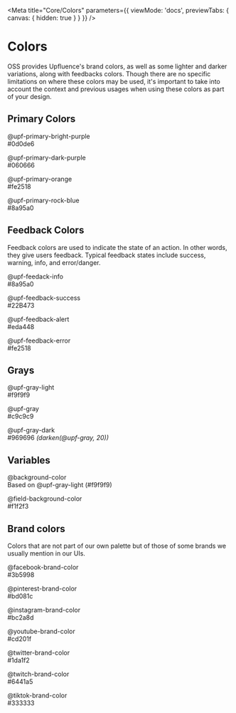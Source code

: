 
<Meta
  title="Core/Colors"
  parameters={{
    viewMode: 'docs',
    previewTabs: { canvas: { hidden: true } }
  }}
/>

# Colors

OSS provides Upfluence's brand colors, as well as some lighter and darker variations,
along with feedbacks colors. Though there are no specific limitations on where
these colors may be used, it's important to take into account the context and
previous usages when using these colors as part of your design.

## Primary Colors

<div class="colors-container">
  <div class="colors-container__color">
    <div class="square square--bright-purple"></div>
    <div class="color-information">
      <p>
        @upf-primary-bright-purple <br />
        #0d0de6
      </p>
    </div>
  </div>

  <div class="colors-container__color">
    <div class="square square--dark-purple"></div>
    <div class="color-information">
      <p>
        @upf-primary-dark-purple <br />
        #060666
      </p>
    </div>
  </div>

  <div class="colors-container__color">
    <div class="square square--orange"></div>
    <div class="color-information">
      <p>
        @upf-primary-orange <br />
        #fe2518
      </p>
    </div>
  </div>

  <div class="colors-container__color">
    <div class="square square--rock-blue"></div>
    <div class="color-information">
      <p>
        @upf-primary-rock-blue <br />
        #8a95a0
      </p>
    </div>
  </div>
</div>

## Feedback Colors

Feedback colors are used to indicate the state of an action. In other words, they
give users feedback. Typical feedback states include success, warning, info,
and error/danger.

<div class="colors-container">
  <div class="colors-container__color">
    <div class="square square--feedback-info"></div>
    <div class="color-information">
      <p>
        @upf-feedack-info <br />
        #8a95a0
      </p>
    </div>
  </div>

  <div class="colors-container__color">
    <div class="square square--feedback-success"></div>
    <div class="color-information">
      <p>
        @upf-feedback-success <br />
        #22B473
      </p>
    </div>
  </div>

  <div class="colors-container__color">
    <div class="square square--feedback-alert"></div>
    <div class="color-information">
      <p>
        @upf-feedback-alert <br />
        #eda448
      </p>
    </div>
  </div>

  <div class="colors-container__color">
    <div class="square square--feedback-error"></div>
    <div class="color-information">
      <p>
        @upf-feedback-error <br />
        #fe2518
      </p>
    </div>
  </div>
</div>

## Grays

<div class="colors-container">
  <div class="colors-container__color">
    <div class="square square--gray-light"></div>
    <div class="color-information">
      <p>
        @upf-gray-light <br />
        #f9f9f9
      </p>
    </div>
  </div>

  <div class="colors-container__color">
    <div class="square square--gray"></div>
    <div class="color-information">
      <p>
        @upf-gray <br />
        #c9c9c9
      </p>
    </div>
  </div>

  <div class="colors-container__color">
    <div class="square square--gray-dark"></div>
    <div class="color-information">
      <p>
        @upf-gray-dark <br />
        #969696 <em>(darken(@upf-gray, 20))</em>
      </p>
    </div>
  </div>
</div>

## Variables

<div class="colors-container">
  <div class="colors-container__color">
    <div class="square square--background-color"></div>
    <div class="color-information">
      <p>
        @background-color <br />
        Based on @upf-gray-light (#f9f9f9)
      </p>
    </div>
  </div>

  <div class="colors-container__color">
    <div class="square square--field-background-color"></div>
    <div class="color-information">
      <p>
        @field-background-color <br />
        #f1f2f3
      </p>
    </div>
  </div>
</div>

## Brand colors

Colors that are not part of our own palette but of those of some brands we usually mention in our UIs.

<div class="colors-container">
  <div class="colors-container__color">
    <div class="square square--facebook"></div>
    <div class="color-information">
      <p>
        @facebook-brand-color <br />
        #3b5998
      </p>
    </div>
  </div>

  <div class="colors-container__color">
    <div class="square square--pinterest"></div>
    <div class="color-information">
      <p>
        @pinterest-brand-color <br />
        #bd081c
      </p>
    </div>
  </div>

  <div class="colors-container__color">
    <div class="square square--instagram"></div>
    <div class="color-information">
      <p>
        @instagram-brand-color <br />
        #bc2a8d
      </p>
    </div>
  </div>

  <div class="colors-container__color">
    <div class="square square--youtube"></div>
    <div class="color-information">
      <p>
        @youtube-brand-color <br />
        #cd201f
      </p>
    </div>
  </div>

  <div class="colors-container__color">
    <div class="square square--twitter"></div>
    <div class="color-information">
      <p>
        @twitter-brand-color <br />
        #1da1f2
      </p>
    </div>
  </div>

  <div class="colors-container__color">
    <div class="square square--twitch"></div>
    <div class="color-information">
      <p>
        @twitch-brand-color <br />
        #6441a5
      </p>
    </div>
  </div>

  <div class="colors-container__color">
    <div class="square square--tiktok"></div>
    <div class="color-information">
      <p>
        @tiktok-brand-color <br />
        #333333
      </p>
    </div>
  </div>
</div>
